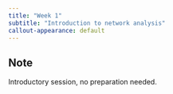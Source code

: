 ```yaml
---
title: "Week 1"
subtitle: "Introduction to network analysis"
callout-appearance: default
---
```


::: {.callout-note}
## Note

Introductory session, no preparation needed.

:::
